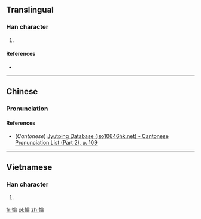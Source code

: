 ==Translingual==

===Han character===
{{Han char|rn=61|rad=心|as=10|sn=13|four=|canj=心金戈一 (PCIM)|ids=⿰[[忄]][[翁]]}}

# {{defn|Han|sort=心10}}

====References====
* {{Han ref|kx=0397.190|dkj=11041|dj=0736.120|hdz=42338.060|uh=6143|ud=24899}}

----

==Chinese==
{{zh-hanzi-box|[[慃]]}}

===Pronunciation===
{{zh-pron
|m=yǎng
|c=ong2,ngong2
|mc=y
|oc=y
|ma=
|cat=
}}

====References====
* (''Cantonese'') [http://www.iso10646hk.net/jp/document/download.jsp Jyutping Database (iso10646hk.net) - Cantonese Pronunciation List (Part 2), p. 109]

----

==Vietnamese==

===Han character===
{{vi-readings|rs=心10| hanviet = õng}}

# {{defn|lang=vi|sort=心10}}

[[fr:慃]]
[[pl:慃]]
[[zh:慃]]